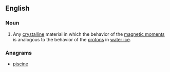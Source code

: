 ==English==

===Noun===
{{wikipedia}}
{{en-noun|head=[[spin]] [[ice]]|-}}

# {{context|physics}} Any [[crystalline]] material in which the behavior of the [[magnetic moment]]s is analogous to the behavior of the [[proton]]s in [[water ice]].

===Anagrams===
* [[piscine#English|piscine]]